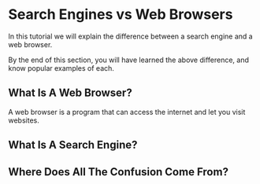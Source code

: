 # Search Engines vs Web Browsers

In this tutorial we will explain the difference between a search engine and a web browser.

By the end of this section, you will have learned the above difference, and know popular examples of each.

## What Is A Web Browser?

A web browser is a program that can access the internet and let you visit websites. 

## What Is A Search Engine?

## Where Does All The Confusion Come From?

